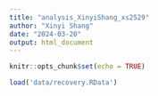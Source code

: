 ```yaml
---
title: "analysis_XinyiShang_xs2529"
author: "Xinyi Shang"
date: "2024-03-20"
output: html_document
---
```


```r
knitr::opts_chunk$set(echo = TRUE)
```

```r
load('data/recovery.RData')
```

